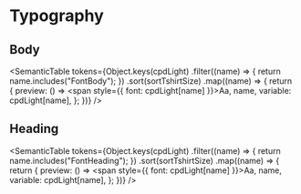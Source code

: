 

<Meta title="Tokens/Typography" />

# Typography

## Body

<SemanticTable
  tokens={Object.keys(cpdLight)
    .filter((name) => {
      return name.includes("FontBody");
    })
    .sort(sortTshirtSize)
    .map((name) => {
      return {
        preview: () => <span style={{ font: cpdLight[name] }}>Aa</span>,
        name,
        variable: cpdLight[name],
      };
    })}
/>

## Heading

<SemanticTable
  tokens={Object.keys(cpdLight)
    .filter((name) => {
      return name.includes("FontHeading");
    })
    .sort(sortTshirtSize)
    .map((name) => {
      return {
        preview: () => <span style={{ font: cpdLight[name] }}>Aa</span>,
        name,
        variable: cpdLight[name],
      };
    })}
/>
